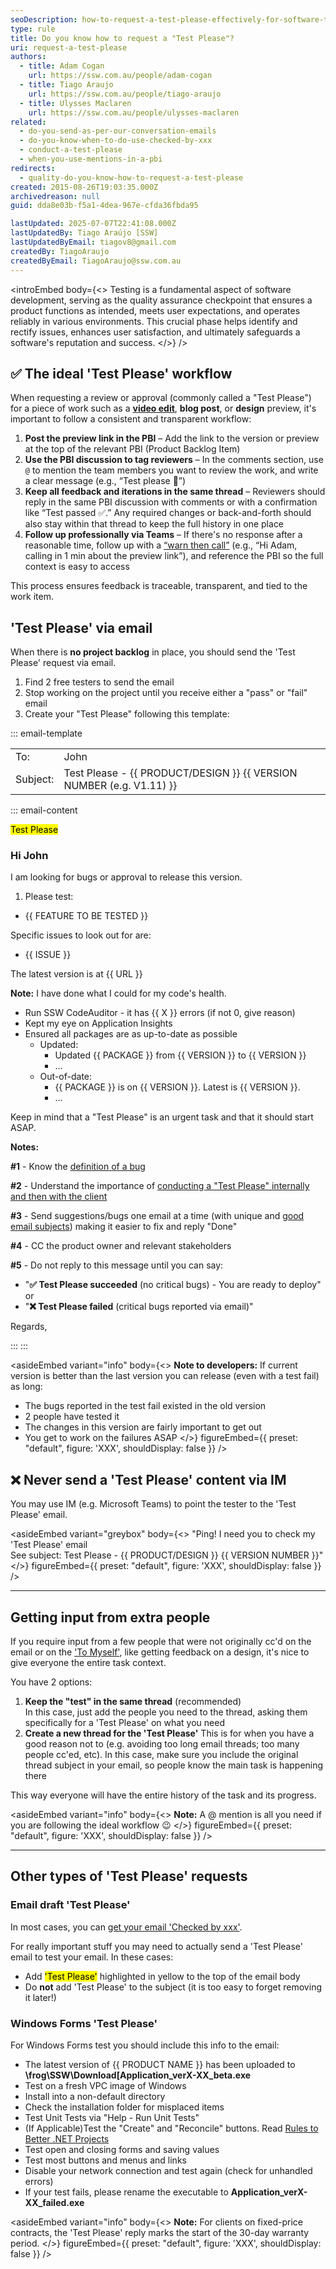 ```yaml
---
seoDescription: how-to-request-a-test-please-effectively-for-software-testing-and-quality-assurance
type: rule
title: Do you know how to request a "Test Please"?
uri: request-a-test-please
authors:
  - title: Adam Cogan
    url: https://ssw.com.au/people/adam-cogan
  - title: Tiago Araujo
    url: https://ssw.com.au/people/tiago-araujo
  - title: Ulysses Maclaren
    url: https://ssw.com.au/people/ulysses-maclaren
related:
  - do-you-send-as-per-our-conversation-emails
  - do-you-know-when-to-do-use-checked-by-xxx
  - conduct-a-test-please
  - when-you-use-mentions-in-a-pbi
redirects:
  - quality-do-you-know-how-to-request-a-test-please
created: 2015-08-26T19:03:35.000Z
archivedreason: null
guid: dda8e03b-f5a1-4dea-967e-cfda36fbda95

lastUpdated: 2025-07-07T22:41:08.000Z
lastUpdatedBy: Tiago Araújo [SSW]
lastUpdatedByEmail: tiagov8@gmail.com
createdBy: TiagoAraujo
createdByEmail: TiagoAraujo@ssw.com.au
---
```


<introEmbed
  body={<>
Testing is a fundamental aspect of software development, serving as the quality assurance checkpoint that ensures a product functions as intended, meets user expectations, and operates reliably in various environments. This crucial phase helps identify and rectify issues, enhances user satisfaction, and ultimately safeguards a software's reputation and success.
  </>}
/>
## ✅ The ideal 'Test Please' workflow

When requesting a review or approval (commonly called a "Test Please") for a piece of work such as a **[video edit](/test-please-for-video)**, **blog post**, or **design** preview, it's important to follow a consistent and transparent workflow:

1. **Post the preview link in the PBI** – Add the link to the version or preview at the top of the relevant PBI (Product Backlog Item)
2. **Use the PBI discussion to tag reviewers** – In the comments section, use `@` to mention the team members you want to review the work, and write a clear message (e.g., “Test please 🙏”)
3. **Keep all feedback and iterations in the same thread** – Reviewers should reply in the same PBI discussion with comments or with a confirmation like “Test passed ✅.” Any required changes or back-and-forth should also stay within that thread to keep the full history in one place
4. **Follow up professionally via Teams** – If there's no response after a reasonable time, follow up with a [“warn then call”](/warn-then-call) (e.g., “Hi Adam, calling in 1 min about the preview link”), and reference the PBI so the full context is easy to access

This process ensures feedback is traceable, transparent, and tied to the work item.

## 'Test Please' via email

When there is **no project backlog** in place, you should send the 'Test Please' request via email.

1. Find 2 free testers to send the email
2. Stop working on the project until you receive either a "pass" or "fail" email
3. Create your "Test Please" following this template:

::: email-template

| | |
| -------- | --- |
| To:| John |
| Subject: | Test Please - &#123;&#123; PRODUCT/DESIGN &#125;&#125; &#123;&#123; VERSION NUMBER (e.g. V1.11) &#125;&#125; |
::: email-content

<mark>Test Please</mark>

### Hi John

I am looking for bugs or approval to release this version.

1. Please test:

* &#123;&#123; FEATURE TO BE TESTED &#125;&#125;

Specific issues to look out for are:

* &#123;&#123; ISSUE &#125;&#125;

The latest version is at &#123;&#123; URL &#125;&#125;

**Note:** I have done what I could for my code's health.

* Run SSW CodeAuditor - it has &#123;&#123; X &#125;&#125; errors (if not 0, give reason)
* Kept my eye on Application Insights
* Ensured all packages are as up-to-date as possible
  * Updated:
    * Updated &#123;&#123; PACKAGE &#125;&#125; from &#123;&#123; VERSION &#125;&#125; to &#123;&#123; VERSION &#125;&#125;
    * ...
  * Out-of-date:
    * &#123;&#123; PACKAGE &#125;&#125; is on &#123;&#123; VERSION &#125;&#125;. Latest is &#123;&#123; VERSION &#125;&#125;.
    * ...

Keep in mind that a "Test Please" is an urgent task and that it should start ASAP.

**Notes:**

**\#1** - Know the [definition of a bug](/definition-of-a-bug)

**\#2** - Understand the importance of [conducting a "Test Please" internally and then with the client](/conduct-a-test-please-internally-and-then-with-the-client)

**\#3** - Send suggestions/bugs one email at a time (with unique and [good email subjects](/good-email-subject)) making it easier to fix and reply "Done"

**\#4** - CC the product owner and relevant stakeholders

**\#5** - Do not reply to this message until you can say:

* "**✅ Test Please succeeded** (no critical bugs) - You are ready to deploy"\
   or
* "**❌ Test Please failed** (critical bugs reported via email)"

Regards,

:::
:::

<asideEmbed
  variant="info"
  body={<>
    **Note to developers:**
If current version is better than the last version you can release (even with a test fail) as long:

* The bugs reported in the test fail existed in the old version
* 2 people have tested it
* The changes in this version are fairly important to get out
* You get to work on the failures ASAP
  </>}
  figureEmbed={{
    preset: "default",
    figure: 'XXX',
    shouldDisplay: false
  }}
/>

## ❌ Never send a 'Test Please' content via IM

You may use IM (e.g. Microsoft Teams) to point the tester to the 'Test Please' email.

<asideEmbed
  variant="greybox"
  body={<>
    "Ping!
I need you to check my 'Test Please' email\
See subject: Test Please - &#123;&#123; PRODUCT/DESIGN &#125;&#125; &#123;&#123; VERSION NUMBER &#125;&#125;"
  </>}
  figureEmbed={{
    preset: "default",
    figure: 'XXX',
    shouldDisplay: false
  }}
/>

---

## Getting input from extra people

If you require input from a few people that were not originally cc'd on the email or on the ['To Myself'](/send-to-myself-emails), like getting feedback on a design, it's nice to give everyone the entire task context.

You have 2 options:

1. **Keep the "test" in the same thread** (recommended)\
In this case, just add the people you need to the thread, asking them specifically for a 'Test Please' on what you need
2. **Create a new thread for the 'Test Please'**
This is for when you have a good reason not to (e.g. avoiding too long email threads; too many people cc'ed, etc).
In this case, make sure you include the original thread subject in your email, so people know the main task is happening there

This way everyone will have the entire history of the task and its progress.

<asideEmbed
  variant="info"
  body={<>
    **Note:** A @ mention is all you need if you are following the ideal workflow 😉
  </>}
  figureEmbed={{
    preset: "default",
    figure: 'XXX',
    shouldDisplay: false
  }}
/>

---

## Other types of 'Test Please' requests

### Email draft 'Test Please'

In most cases, you can [get your email 'Checked by xxx'](/checked-by-xxx).

For really important stuff you may need to actually send a 'Test Please' email to test your email. In these cases:

* Add <mark>'Test Please'</mark> highlighted in yellow to the top of the email body
* Do **not** add 'Test Please' to the subject (it is too easy to forget removing it later!)

### Windows Forms 'Test Please'

For Windows Forms test you should include this info to the email:

* The latest version of &#123;&#123; PRODUCT NAME &#125;&#125; has been uploaded to **\frog\SSW\Download[Application_verX-XX_beta.exe**
* Test on a fresh VPC image of Windows
* Install into a non-default directory
* Check the installation folder for misplaced items
* Test Unit Tests via "Help - Run Unit Tests"
* (If Applicable)Test the "Create" and "Reconcile" buttons. Read [Rules to Better .NET Projects](/rules-to-better-net-projects)
* Test open and closing forms and saving values
* Test most buttons and menus and links
* Disable your network connection and test again (check for unhandled errors)
* If your test fails, please rename the executable to **Application_verX-XX_failed.exe**

<asideEmbed
  variant="info"
  body={<>
    **Note:** For clients on fixed-price contracts, the 'Test Please' reply marks the start of the 30-day warranty period.
  </>}
  figureEmbed={{
    preset: "default",
    figure: 'XXX',
    shouldDisplay: false
  }}
/>
